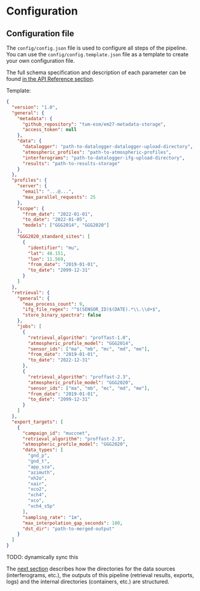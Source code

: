 
# Configuration

## Configuration file

The `config/config.json` file is used to configure all steps of the pipeline. You can use the `config/config.template.json` file as a template to create your own configuration file.

<Callout type="info" emoji="💡">

The full schema specification and description of each parameter can be found [in the API Reference section](/docs/api-reference/configuration).

</Callout>

Template:

```json
{
  "version": "1.0",
  "general": {
    "metadata": {
      "github_repository": "tum-esm/em27-metadata-storage",
      "access_token": null
    },
    "data": {
      "datalogger": "path-to-datalogger-datalogger-upload-directory",
      "atmospheric_profiles": "path-to-atmospheric-profiles",
      "interferograms": "path-to-datalogger-ifg-upload-directory",
      "results": "path-to-results-storage"
    }
  },
  "profiles": {
    "server": {
      "email": "...@...",
      "max_parallel_requests": 25
    },
    "scope": {
      "from_date": "2022-01-01",
      "to_date": "2022-01-05",
      "models": ["GGG2014", "GGG2020"]
    },
    "GGG2020_standard_sites": [
      {
        "identifier": "mu",
        "lat": 48.151,
        "lon": 11.569,
        "from_date": "2019-01-01",
        "to_date": "2099-12-31"
      }
    ]
  },
  "retrieval": {
    "general": {
      "max_process_count": 9,
      "ifg_file_regex": "^$(SENSOR_ID)$(DATE).*\\.\\d+$",
      "store_binary_spectra": false
    },
    "jobs": [
      {
        "retrieval_algorithm": "proffast-1.0",
        "atmospheric_profile_model": "GGG2014",
        "sensor_ids": ["ma", "mb", "mc", "md", "me"],
        "from_date": "2019-01-01",
        "to_date": "2022-12-31"
      },
      {
        "retrieval_algorithm": "proffast-2.3",
        "atmospheric_profile_model": "GGG2020",
        "sensor_ids": ["ma", "mb", "mc", "md", "me"],
        "from_date": "2019-01-01",
        "to_date": "2099-12-31"
      }
    ]
  },
  "export_targets": [
    {
      "campaign_id": "muccnet",
      "retrieval_algorithm": "proffast-2.3",
      "atmospheric_profile_model": "GGG2020",
      "data_types": [
        "gnd_p",
        "gnd_t",
        "app_sza",
        "azimuth",
        "xh2o",
        "xair",
        "xco2",
        "xch4",
        "xco",
        "xch4_s5p"
      ],
      "sampling_rate": "1m",
      "max_interpolation_gap_seconds": 180,
      "dst_dir": "path-to-merged-output"
    }
  ]
}
```

TODO: dynamically sync this

The [next section](/docs/guides/directories) describes how the directories for the data sources (interferograms, etc.), the outputs of this pipeline (retrieval results, exports, logs) and the internal directories (containers, etc.) are structured.
